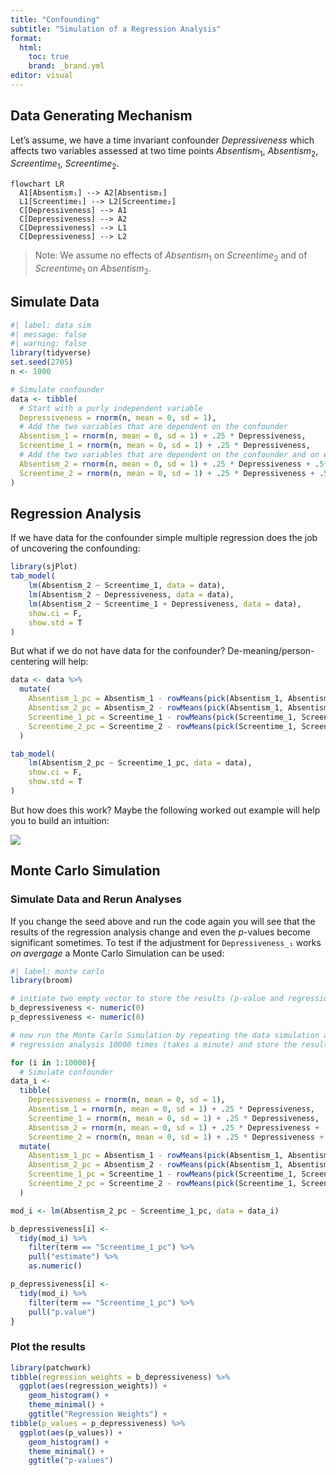 ```yaml
---
title: "Confounding"
subtitle: "Simulation of a Regression Analysis"
format: 
  html:
    toc: true
    brand: _brand.yml
editor: visual
---
```


## Data Generating Mechanism

Let's assume, we have a time invariant confounder $Depressiveness$ which affects two variables assessed at two time points $Absentism_{1}$, $Absentism_{2}$, $Screentime_{1}$, $Screentime_{2}$.

```mermaid
flowchart LR
  A1[Absentism₁] --> A2[Absentism₂]
  L1[Screentime₁] --> L2[Screentime₂]
  C[Depressiveness] --> A1
  C[Depressiveness] --> A2
  C[Depressiveness] --> L1
  C[Depressiveness] --> L2
```

> Note: We assume no effects of $Absentism_1$ on $Screentime_2$ and of $Screentime_1$ on $Absentism_2$.

## Simulate Data

```r
#| label: data sim
#| message: false
#| warning: false
library(tidyverse)
set.seed(2705)
n <- 1000

# Simulate confounder
data <- tibble(
  # Start with a purly independent variable
  Depressiveness = rnorm(n, mean = 0, sd = 1),
  # Add the two variables that are dependent on the confounder
  Absentism_1 = rnorm(n, mean = 0, sd = 1) + .25 * Depressiveness,
  Screentime_1 = rnorm(n, mean = 0, sd = 1) + .25 * Depressiveness,
  # Add the two variables that are dependent on the confounder and on each other 
  Absentism_2 = rnorm(n, mean = 0, sd = 1) + .25 * Depressiveness + .5*Absentism_1,
  Screentime_2 = rnorm(n, mean = 0, sd = 1) + .25 * Depressiveness + .5*Screentime_1,
)
```

## Regression Analysis

If we have data for the confounder simple multiple regression does the job of uncovering the confounding:

```r
library(sjPlot)
tab_model(
    lm(Absentism_2 ~ Screentime_1, data = data),
    lm(Absentism_2 ~ Depressiveness, data = data),
    lm(Absentism_2 ~ Screentime_1 + Depressiveness, data = data),
    show.ci = F,
    show.std = T
)

```

But what if we do not have data for the confounder? De-meaning/person-centering will help:

```r
data <- data %>%
  mutate(
    Absentism_1_pc = Absentism_1 - rowMeans(pick(Absentism_1, Absentism_2)),
    Absentism_2_pc = Absentism_2 - rowMeans(pick(Absentism_1, Absentism_2)),
    Screentime_1_pc = Screentime_1 - rowMeans(pick(Screentime_1, Screentime_2)),
    Screentime_2_pc = Screentime_2 - rowMeans(pick(Screentime_1, Screentime_2))
  )

tab_model(
    lm(Absentism_2_pc ~ Screentime_1_pc, data = data),
    show.ci = F,
    show.std = T
)
```

But how does this work? Maybe the following worked out example will help you to build an intuition:

![](img/DeMeaning.svg){.lightbox}

## Monte Carlo Simulation
### Simulate Data and Rerun Analyses
If you change the seed above and run the code again you will see that the results of the regression analysis change and even the *p*-values become significant sometimes. To test if the adjustment for `Depressiveness_₁` works *on avergage* a Monte Carlo Simulation can be used:

```r
#| label: monte carlo
library(broom)

# initiate two empty vector to store the results (p-value and regression weight)
b_depressiveness <- numeric(0)
p_depressiveness <- numeric(0)

# now run the Monte Carlo Simulation by repeating the data simulation and 
# regression analysis 10000 times (takes a minute) and store the results each time

for (i in 1:10000){
  # Simulate confounder
data_i <- 
  tibble(
    Depressiveness = rnorm(n, mean = 0, sd = 1),
    Absentism_1 = rnorm(n, mean = 0, sd = 1) + .25 * Depressiveness,
    Screentime_1 = rnorm(n, mean = 0, sd = 1) + .25 * Depressiveness,
    Absentism_2 = rnorm(n, mean = 0, sd = 1) + .25 * Depressiveness + .5*Absentism_1,
    Screentime_2 = rnorm(n, mean = 0, sd = 1) + .25 * Depressiveness + .5*Screentime_1)%>%
  mutate(
    Absentism_1_pc = Absentism_1 - rowMeans(pick(Absentism_1, Absentism_2)),
    Absentism_2_pc = Absentism_2 - rowMeans(pick(Absentism_1, Absentism_2)),
    Screentime_1_pc = Screentime_1 - rowMeans(pick(Screentime_1, Screentime_2)),
    Screentime_2_pc = Screentime_2 - rowMeans(pick(Screentime_1, Screentime_2))
  )

mod_i <- lm(Absentism_2_pc ~ Screentime_1_pc, data = data_i)

b_depressiveness[i] <- 
  tidy(mod_i) %>% 
    filter(term == "Screentime_1_pc") %>% 
    pull("estimate") %>% 
    as.numeric()

p_depressiveness[i] <- 
  tidy(mod_i) %>% 
    filter(term == "Screentime_1_pc") %>% 
    pull("p.value")
}
```

### Plot the results
```r
library(patchwork)
tibble(regression_weights = b_depressiveness) %>% 
  ggplot(aes(regression_weights)) +
    geom_histogram() +
    theme_minimal() +
    ggtitle("Regression Weights") +
tibble(p_values = p_depressiveness) %>% 
  ggplot(aes(p_values)) +
    geom_histogram() +
    theme_minimal() +
    ggtitle("p-values")
           
```

